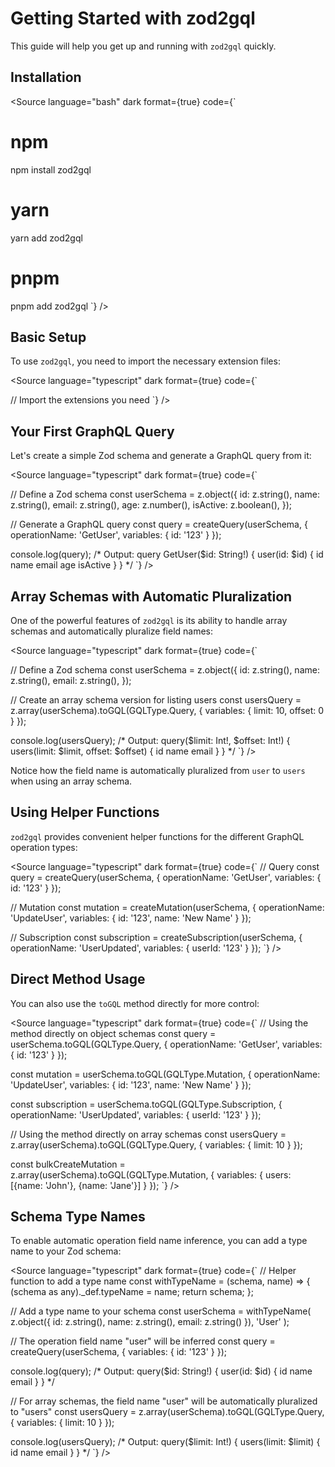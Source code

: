 
<Meta title="Documentation/Getting Started" />

# Getting Started with zod2gql

This guide will help you get up and running with `zod2gql` quickly.

## Installation

<Source
  language="bash"
  dark
  format={true}
  code={`
# npm
npm install zod2gql

# yarn
yarn add zod2gql

# pnpm
pnpm add zod2gql
  `}
/>

## Basic Setup

To use `zod2gql`, you need to import the necessary extension files:

<Source
  language="typescript"
  dark
  format={true}
  code={`

// Import the extensions you need
  `}
/>

## Your First GraphQL Query

Let's create a simple Zod schema and generate a GraphQL query from it:

<Source
  language="typescript"
  dark
  format={true}
  code={`

// Define a Zod schema
const userSchema = z.object({
  id: z.string(),
  name: z.string(),
  email: z.string(),
  age: z.number(),
  isActive: z.boolean(),
});

// Generate a GraphQL query
const query = createQuery(userSchema, {
  operationName: 'GetUser',
  variables: { id: '123' }
});

console.log(query);
/* Output:
query GetUser($id: String!) {
  user(id: $id) {
    id
    name
    email
    age
    isActive
  }
}
*/
  `}
/>

## Array Schemas with Automatic Pluralization

One of the powerful features of `zod2gql` is its ability to handle array schemas and automatically pluralize field names:

<Source
  language="typescript"
  dark
  format={true}
  code={`

// Define a Zod schema
const userSchema = z.object({
  id: z.string(),
  name: z.string(),
  email: z.string(),
});

// Create an array schema version for listing users
const usersQuery = z.array(userSchema).toGQL(GQLType.Query, {
  variables: { limit: 10, offset: 0 }
});

console.log(usersQuery);
/* Output:
query($limit: Int!, $offset: Int!) {
  users(limit: $limit, offset: $offset) {
    id
    name
    email
  }
}
*/
  `}
/>

Notice how the field name is automatically pluralized from `user` to `users` when using an array schema.

## Using Helper Functions

`zod2gql` provides convenient helper functions for the different GraphQL operation types:

<Source
  language="typescript"
  dark
  format={true}
  code={`
// Query
const query = createQuery(userSchema, {
  operationName: 'GetUser',
  variables: { id: '123' }
});

// Mutation
const mutation = createMutation(userSchema, {
  operationName: 'UpdateUser',
  variables: { id: '123', name: 'New Name' }
});

// Subscription
const subscription = createSubscription(userSchema, {
  operationName: 'UserUpdated',
  variables: { userId: '123' }
});
  `}
/>

## Direct Method Usage

You can also use the `toGQL` method directly for more control:

<Source
  language="typescript"
  dark
  format={true}
  code={`
// Using the method directly on object schemas
const query = userSchema.toGQL(GQLType.Query, {
  operationName: 'GetUser',
  variables: { id: '123' }
});

const mutation = userSchema.toGQL(GQLType.Mutation, {
  operationName: 'UpdateUser',
  variables: { id: '123', name: 'New Name' }
});

const subscription = userSchema.toGQL(GQLType.Subscription, {
  operationName: 'UserUpdated',
  variables: { userId: '123' }
});

// Using the method directly on array schemas
const usersQuery = z.array(userSchema).toGQL(GQLType.Query, {
  variables: { limit: 10 }
});

const bulkCreateMutation = z.array(userSchema).toGQL(GQLType.Mutation, {
  variables: { users: [{name: 'John'}, {name: 'Jane'}] }
});
  `}
/>

## Schema Type Names

To enable automatic operation field name inference, you can add a type name to your Zod schema:

<Source
  language="typescript"
  dark
  format={true}
  code={`
// Helper function to add a type name
const withTypeName = (schema, name) => {
  (schema as any)._def.typeName = name;
  return schema;
};

// Add a type name to your schema
const userSchema = withTypeName(
  z.object({
    id: z.string(),
    name: z.string(),
    email: z.string()
  }),
  'User'
);

// The operation field name "user" will be inferred
const query = createQuery(userSchema, {
  variables: { id: '123' }
});

console.log(query);
/* Output:
query($id: String!) {
  user(id: $id) {
    id
    name
    email
  }
}
*/

// For array schemas, the field name "user" will be automatically pluralized to "users"
const usersQuery = z.array(userSchema).toGQL(GQLType.Query, {
  variables: { limit: 10 }
});

console.log(usersQuery);
/* Output:
query($limit: Int!) {
  users(limit: $limit) {
    id
    name
    email
  }
}
*/
  `}
/>